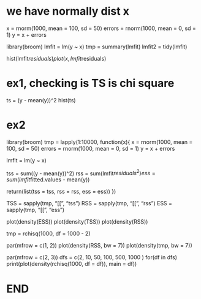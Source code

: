 # we have normally dist x
x = rnorm(1000, mean = 100, sd = 50)
errors = rnorm(1000, mean = 0, sd = 1)
y = x + errors

library(broom)
lmfit = lm(y ~ x)
tmp = summary(lmfit)
lmfit2 = tidy(lmfit)

hist(lmfit$residuals)
plot(x, lmfit$residuals)



# ex1, checking is TS is chi square
ts = (y - mean(y))^2
hist(ts)



# ex2
library(broom)
tmp = lapply(1:10000, function(x){
  x = rnorm(1000, mean = 100, sd = 50)
  errors = rnorm(1000, mean = 0, sd = 1)
  y = x + errors
  
  lmfit = lm(y ~ x)
  
  tss = sum((y - mean(y))^2)
  rss = sum(lmfit$residuals^2)
  ess = sum(lmfit$fitted.values - mean(y))

  return(list(tss = tss, rss = rss, ess = ess))
})

TSS = sapply(tmp, "[[", "tss")
RSS = sapply(tmp, "[[", "rss")
ESS = sapply(tmp, "[[", "ess")

plot(density(ESS))
plot(density(TSS))
plot(density(RSS))


tmp = rchisq(1000, df = 1000 - 2)

par(mfrow = c(1, 2))
plot(density(RSS, bw = 7))
plot(density(tmp, bw = 7))


par(mfrow = c(2, 3))
dfs = c(2, 10, 50, 100, 500, 1000 )
for(df in dfs)
  print(plot(density(rchisq(1000, df = df)), main = df))



# END